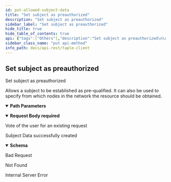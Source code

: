 ```yaml
---
id: put-allowed-subject-data
title: "Set subject as preauthorized"
description: "Set subject as preauthorized"
sidebar_label: "Set subject as preauthorized"
hide_title: true
hide_table_of_contents: true
api: {"tags":["Others"],"description":"Set subject as preauthorized\n\nAllows a subject to be established as pre-qualified. It can also be used to specify from which nodes in the network the resource should be obtained.","operationId":"Put Allowed Subject Data","parameters":[{"name":"id","in":"path","description":"Subject's unique id","required":true,"schema":{"type":"string"}}],"requestBody":{"description":"Vote of the user for an existing request","content":{"application/json":{"schema":{"type":"object","required":["providers"],"properties":{"providers":{"type":"array","items":{"type":"string"},"description":"Providers acting on a specific subject"}}},"example":{"providers":[]}}},"required":true},"responses":{"200":{"description":"Subject Data successfully created","content":{"application/json":{"schema":{"type":"object","required":["providers"],"properties":{"providers":{"type":"array","items":{"type":"string"},"description":"Providers acting on a specific subject"}}},"example":{"providers":[]}}}},"400":{"description":"Bad Request"},"404":{"description":"Not Found"},"500":{"description":"Internal Server Error"}},"method":"put","path":"/api/allowed-subjects/{id}","security":[],"jsonRequestBodyExample":{"providers":["string"]},"info":{"title":"taple-client","description":"","contact":{"name":"Open Canarias S.L.","email":"taple@opencanarias.com"},"license":{"name":"AGPL-3.0-only","url":"https://raw.githubusercontent.com/opencanarias/taple-client/main/LICENSE"},"version":"0.2.0-dev"},"postman":{"name":"Set subject as preauthorized","description":{"content":"Set subject as preauthorized\n\nAllows a subject to be established as pre-qualified. It can also be used to specify from which nodes in the network the resource should be obtained.","type":"text/plain"},"url":{"path":["api","allowed-subjects",":id"],"host":["{{baseUrl}}"],"query":[],"variable":[{"disabled":false,"description":{"content":"(Required) Subject's unique id","type":"text/plain"},"type":"any","value":"","key":"id"}]},"header":[{"key":"Content-Type","value":"application/json"},{"key":"Accept","value":"application/json"}],"method":"PUT","body":{"mode":"raw","raw":"\"\"","options":{"raw":{"language":"json"}}}}}
sidebar_class_name: "put api-method"
info_path: docs/api-rest/taple-client
---
```



## Set subject as preauthorized



Set subject as preauthorized

Allows a subject to be established as pre-qualified. It can also be used to specify from which nodes in the network the resource should be obtained.

<details style={{"marginBottom":"1rem"}} data-collapsed={false} open={true}><summary style={{}}><strong>Path Parameters</strong></summary><div><ul><ParamsItem className={"paramsItem"} param={{"name":"id","in":"path","description":"Subject's unique id","required":true,"schema":{"type":"string"}}}></ParamsItem></ul></div></details><MimeTabs><TabItem label={"application/json"} value={"application/json-schema"}><details style={{}} data-collapsed={false} open={true}><summary style={{"textAlign":"left"}}><strong>Request Body</strong><strong style={{"fontSize":"var(--ifm-code-font-size)","color":"var(--openapi-required)"}}> required</strong></summary><div style={{"textAlign":"left","marginLeft":"1rem"}}><div style={{"marginTop":"1rem","marginBottom":"1rem"}}>

Vote of the user for an existing request

</div></div><ul style={{"marginLeft":"1rem"}}><SchemaItem collapsible={false} name={"providers"} required={true} schemaDescription={"Providers acting on a specific subject"} schemaName={"string[]"} qualifierMessage={undefined} defaultValue={undefined}></SchemaItem></ul></details></TabItem></MimeTabs><div><ApiTabs><TabItem label={"200"} value={"200"}><div>

Subject Data successfully created

</div><div><MimeTabs schemaType={"response"}><TabItem label={"application/json"} value={"application/json"}><SchemaTabs><TabItem label={"Schema"} value={"Schema"}><details style={{}} data-collapsed={false} open={true}><summary style={{"textAlign":"left"}}><strong>Schema</strong></summary><div style={{"textAlign":"left","marginLeft":"1rem"}}></div><ul style={{"marginLeft":"1rem"}}><SchemaItem collapsible={false} name={"providers"} required={false} schemaDescription={"Providers acting on a specific subject"} schemaName={"string[]"} qualifierMessage={undefined} defaultValue={undefined}></SchemaItem></ul></details></TabItem><TabItem label={"Example (from schema)"} value={"Example (from schema)"}><ResponseSamples responseExample={"{\n  \"providers\": [\n    \"string\"\n  ]\n}"} language={"json"}></ResponseSamples></TabItem><TabItem label={"Example"} value={"Example"}><ResponseSamples responseExample={"{\n  \"providers\": []\n}"} language={"json"}></ResponseSamples></TabItem></SchemaTabs></TabItem></MimeTabs></div></TabItem><TabItem label={"400"} value={"400"}><div>

Bad Request

</div><div></div></TabItem><TabItem label={"404"} value={"404"}><div>

Not Found

</div><div></div></TabItem><TabItem label={"500"} value={"500"}><div>

Internal Server Error

</div><div></div></TabItem></ApiTabs></div>
      